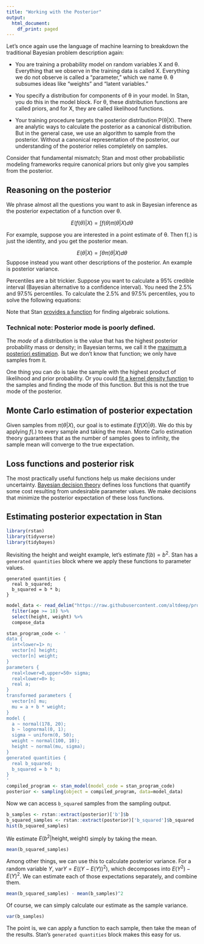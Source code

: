 ```yaml
---
title: "Working with the Posterior"
output:
  html_document:
    df_print: paged
---
```


Let's once again use the language of machine learning to breakdown the traditional Bayesian problem description again:

* You are training a probability model on random variables X and θ. Everything that we observe in the training data is called X. Everything we do not observe is called a “parameter,” which we name θ. θ subsumes ideas like “weights” and “latent variables.”

* You specify a distribution for components of θ in your model. In Stan, you do this in the model block. For θ, these distribution functions are called priors, and for X, they are called likelihood functions.

* Your training procedure targets the posterior distribution P(θ|X). There are analytic ways to calculate the posterior as a canonical distribution. But in the general case, we use an algorithm to sample from the posterior. Without a canonical representation of the posterior, our understanding of the posterior relies completely on samples.

Consider that fundamental mismatch; Stan and most other probabilistic modeling frameworks require canonical priors but only give you samples from the posterior.

## Reasoning on the posterior

We phrase almost all the questions you want to ask in Bayesian inference as the posterior expectation of a function over θ.

$$ E(f(\theta) | X) = \int f(\theta)\pi(\theta |X)d\theta$$

For example, suppose you are interested in a point estimate of θ. Then f(.) is just the identity, and you get the posterior mean.

$$
E(\theta| X) = \int \theta\pi(\theta |X)d\theta
$$
Suppose instead you want other descriptions of the posterior. An example is posterior variance.

\begin{align*}
var(\theta| X) &= E(\theta^2|X) - E(\theta|X)^2 \\
&= \int \theta^2 \pi(\theta |X) d \theta - E(\theta|X)
\end{align*}

Percentiles are a bit trickier. Suppose you want to calculate a 95% credible interval (Bayesian alternative to a confidence interval). You need the 2.5% and 97.5% percentiles. To calculate the 2.5% and 97.5% percentiles, you to solve the following equations:

\begin{align*}
E(I(\theta \leq a)|X) = .025; \text{solve for a} \\
E(I(\theta \geq b)|X) = .975; \text{solve for b} \\
\end{align*}

Note that Stan [provides a function](https://mc-stan.org/docs/2_25/functions-reference/functions-algebraic-solver.html) for finding algebraic solutions.

### Technical note: Posterior mode is poorly defined.

The *mode* of a distribution is the value that has the highest posterior probability mass or density; in Bayesian terms, we call it the [maximum a posteriori estimation](https://en.wikipedia.org/wiki/Maximum_a_posteriori_estimation).  But we don't know that function; we only have samples from it.

One thing you can do is take the sample with the highest product of likelihood and prior probability.  Or you could [fit a kernel density function](https://en.wikipedia.org/wiki/Kernel_density_estimation) to the samples and finding the mode of this function.  But this is not the true mode of the posterior.

## Monte Carlo estimation of posterior expectation

Given samples from $\pi(\theta|X)$, our goal is to estimate $E(f(X)|\theta)$.  We do this by applying $f(.)$ to every sample and taking the mean.  Monte Carlo estimation theory guarantees that as the number of samples goes to infinity, the sample mean will converge to the true expectation.

## Loss functions and posterior risk

The most practically useful functions help us make decisions under uncertainty.  [Bayesian decision theory](https://en.wikipedia.org/wiki/Bayes_estimator) defines loss functions that quantify some cost resulting from undesirable parameter values.  We make decisions that minimize the posterior expectation of these loss functions.

## Estimating posterior expectation in Stan

```r
library(rstan)
library(tidyverse)
library(tidybayes)
```

Revisiting the height and weight example, let's estimate $f(b) = b^2$.  Stan has a `generated quantities` block where we apply these functions to parameter values.

```
generated quantities {
  real b_squared;
  b_squared = b * b;    
}
```

```r
model_data <- read_delim("https://raw.githubusercontent.com/altdeep/probmodeler/main/tutorials/data/height_weight_age_male.csv", delim = ";") %>%
  filter(age >= 18) %>%
  select(height, weight) %>%
  compose_data

stan_program_code <- '
data {
  int<lower=1> n;
  vector[n] height;
  vector[n] weight;
}
parameters {
  real<lower=0,upper=50> sigma;
  real<lower=0> b;
  real a;
}
transformed parameters {
  vector[n] mu;
  mu = a + b * weight;
}
model {
  a ~ normal(178, 20);
  b ~ lognormal(0, 1);
  sigma ~ uniform(0, 50);
  weight ~ normal(100, 10);
  height ~ normal(mu, sigma);
}
generated quantities {
  real b_squared;
  b_squared = b * b;    
}
'
compiled_program <- stan_model(model_code = stan_program_code)
posterior <- sampling(object = compiled_program, data=model_data)
```

Now we can access `b_squared` samples from the sampling output. 

```r
b_samples <- rstan::extract(posterior)['b']$b
b_squared_samples <- rstan::extract(posterior)['b_squared']$b_squared
hist(b_squared_samples)
```

We estimate $E(b^2|\text{height}, \text{weight})$ simply by taking the mean.

```r
mean(b_squared_samples)
```

Among other things, we can use this to calculate posterior variance. For a random variable $Y$, $\text{var}{Y} = E((Y - E(Y))^2)$, which decomposes into $E(Y^2) - E(Y)^2$.  We can estimate each of those expectations separately, and combine them.

```r
mean(b_squared_samples) - mean(b_samples)^2
```

Of course, we can simply calculate our estimate as the sample variance.

```r
var(b_samples)
```

The point is, we can apply a function to each sample, then take the mean of the results.  Stan's `generated quantities` block makes this easy for us.
